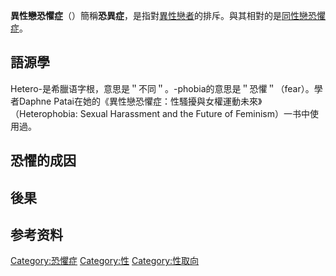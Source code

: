{{Expand|time=2016-05-21T21:31:33+00:00}}
{{无来源|time=2022-5-5}}
'''異性戀恐懼症'''（{{lang-en|Heterophobia}}）簡稱'''恐異症'''，是指對[[異性戀|異性戀者]]的排斥。與其相對的是[[同性戀恐懼症|同性戀恐懼症]]。

== 語源學 ==
Hetero-是希臘语字根，意思是＂不同＂。-phobia的意思是＂恐懼＂（fear）。學者Daphne Patai在她的《異性戀恐懼症：性騷擾與女權運動未來》（Heterophobia: Sexual Harassment and the Future of Feminism）一书中使用過。

== 恐懼的成因 ==

== 後果 ==
==参考资料==
{{stub}}
[[Category:恐懼症|Category:恐懼症]]
[[Category:性|Category:性]]
[[Category:性取向|Category:性取向]]
